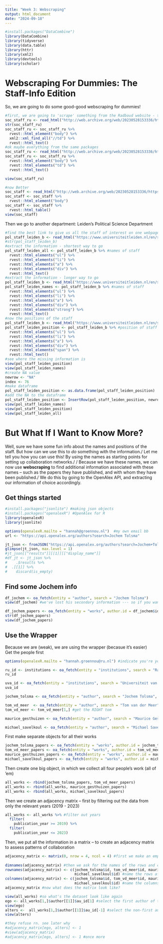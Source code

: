 ```yaml
---
title: "Week 3: Webscraping"
output: html_document
date: "2024-09-18"
---
```


```r
#install.packages("DataCombine")
library(DataCombine)
library(tidyverse)
library(data.table)
library(httr)
library(xml2)
library(devtools)
library(scholar)
```

# Webscraping For Dummies: The Staff-Info Edition

So, we are going to do some good-good webscraping for dummies!

```r
#first, we are going to 'scrape' something from the Radboud website - the members of the sociology department
soc_staff_ru <- read_html("http://web.archive.org/web/20230528153336/https://www.ru.nl/sociology/research/staff/")
str(soc_staff_ru)
soc_staff_ru <- soc_staff_ru %>%
  rvest::html_element("body") %>%
  xml2::xml_find_all("//td") %>%
  rvest::html_text()
#ok maybe everything from the same packages
soc_staff_ru <- read_html("http://web.archive.org/web/20230528153336/https://www.ru.nl/sociology/research/staff/")
soc_staff_ru <- soc_staff_ru %>%
  rvest::html_element("body") %>%
  rvest::html_elements("td") %>%
  rvest::html_text()

view(soc_staff_ru)
```

```r
#now Better
soc_staff <- read_html("http://web.archive.org/web/20230528153336/https://www.ru.nl/sociology/research/staff/")
soc_staff <- soc_staff %>%
  rvest::html_element("body")
soc_staff <- soc_staff %>%
  rvest::html_table()
view(soc_staff)  
```

Then we go to another department: Leiden's Political Science Department
```r
#find the best link to give us all the staff of interest on one webpage 
pol_staff_leiden_b <- read_html("https://www.universiteitleiden.nl/en/social-behavioural-sciences/political-science/staff#tab-1") #page 
#str(pol_staff_leiden_b)
#extract the information - shortest way to go 
pol_staff_leiden_all <- pol_staff_leiden_b %>% #names of staff
  rvest::html_elements("ul") %>%
  rvest::html_elements("li") %>%
  rvest::html_elements("a") %>%
  rvest::html_elements("div") %>%
  rvest::html_text()
#extract the information - longer way to go 
pol_staff_leiden_b <- read_html("https://www.universiteitleiden.nl/en/social-behavioural-sciences/political-science/staff#tab-1") #page 
pol_staff_leiden_names <- pol_staff_leiden_b %>% #names of staff
  rvest::html_elements("ul") %>%
  rvest::html_elements("li") %>%
  rvest::html_elements("a") %>%
  rvest::html_elements("div") %>%
  rvest::html_elements("strong") %>%
  rvest::html_text()
#now the positions of the staff
pol_staff_leiden_b <- read_html("https://www.universiteitleiden.nl/en/social-behavioural-sciences/political-science/staff#tab-1") #page 
pol_staff_leiden_position <- pol_staff_leiden_b %>% #position of staff
  rvest::html_elements("ul") %>%
  rvest::html_elements("li") %>%
  rvest::html_elements("a") %>%
  rvest::html_elements("div") %>%
  rvest::html_elements("span") %>%
  rvest::html_text()
#see where the missing information is
view(pol_staff_leiden_position)
view(pol_staff_leiden_names)
#create NA value
newrow <- "NA"
index <- 76
#make dataframe
pol_staff_leiden_position <- as.data.frame(pol_staff_leiden_position)
#add the NA to the dataframe
pol_staff_leiden_position <- InsertRow(pol_staff_leiden_position, newrow, index)
view(pol_staff_leiden_names)
view(pol_staff_leiden_position)
view(pol_staff_leiden_all)
```

# But What If I Want to Know More?

Well, sure we have some fun info about the names and positions of the staff. But how can we use this to *do* something with the information./
Let me tell you how you can use this! By using the names as starting points for setting up collaboration networks./
/
Because we have these names, we can now use **webscraping** to find additional information associated with these names -- such as the papers they have published, and with whom they have been published./
We do this by going to the OpenAlex API, and extracting our information of choice accordingly.

## Get things started 

```r
#install.packages("jsonlite") #making json objects
#install.packages("openalexR") #OpenAlex for R
library(openalexR)
library(jsonlite)

options(openalexR.mailto = "hannah@groennou.nl")  #my own email bb
url <- "https://api.openalex.org/authors?search=Jochem Tolsma"

jt_json <- fromJSON("https://api.openalex.org/authors?search=Jochem+Tolsma", simplifyVector = FALSE)
glimpse(jt_json, max.level = 1)
#jt_json[["results"]][[1]][["display_name"]]
#df_jt <- jt_json %>%
#    .$results %>%
#  .[[1]] %>%
#    discard(is_empty)
```

## Find some Jochem info 
```r
df_jochem <- oa_fetch(entity = "author", search = "Jochem Tolsma")
view(df_jochem) #we've lost his secondary information --- so if you want to decide on wrapper or direct interaction w/the API

df_jochem_papers <- oa_fetch(entity = "works", author.id = df_jochem$id)
str(df_jochem_papers)
view(df_jochem_papers)
```

## Use the Wrapper 

Because we are (weak), we are using the wrapper (becasue it's easier)
\
Get the people first 
```r
options(openalexR.mailto = "hannah.groennou@ru.nl") #indicate you're you

ru_id <- institutions <- oa_fetch(entity = "institutions", search = "Radboud University") #get the id of the radboud university 
ru_id

uva_id <- oa_fetch(entity = "institutions", search = "Universiteit van Amsterdam") #get uva's id 
uva_id

jochem_tolsma <- oa_fetch(entity = "author", search = "Jochem Tolsma", affiliations.institution.id = "https://openalex.org/I145872427") #get jochem info

tom_vd_meer  <- oa_fetch(entity = "author", search = "Tom van der Meer", affiliations.institution.id = uva_id$id) #Toni is in there, but let's ignore him because we are only using Tom-1  (get tom info)
tom_vd_meer <- tom_vd_meer[1,] #get the RIGHT tom 

maurice_gesthuizen <- oa_fetch(entity = "author", search = "Maurice Gesthuizen", affiliations.institution.id = "https://openalex.org/I145872427") #maurice

michael_savelkoul <- oa_fetch(entity = "author", search = "Michael Savelkoul", affiliations.institution.id = "https://openalex.org/I145872427") #michael
```

First make separate objects for all their works 
\
```r
jochem_tolsma_papers <- oa_fetch(entity = "works", author.id = jochem_tolsma$id) #jochem
tom_vd_meer_papers <- oa_fetch(entity = "works", author.id = tom_vd_meer$id) #tom
maurice_gesthuizen_papers <- oa_fetch(entity = "works", author.id = maurice_gesthuizen$id) #maurice
michael_savelkoul_papers <- oa_fetch(entity = "works", author.id = michael_savelkoul$id) #michael
```

Then create one big object, in which we collect all four people's work (all of 'em)
\
```r
all_works <- rbind(jochem_tolsma_papers, tom_vd_meer_papers)
all_works <- rbind(all_works, maurice_gesthuizen_papers)
all_works <- rbind(all_works, michael_savelkoul_papers)
```

Then we create an adjacency matrix -- first by filtering out the data from only the relevant years (2019 - 2023)

```r
all_works <- all_works %>% #filter out years 
  filter(
    publication_year >= 2019) %>%
  filter(
    publication_year <= 2023)
```

Then, we put all the information in a matrix -- to create an adjacency matrix to assess patterns of collaboration
\
```r
adjacency_matrix <- matrix(0, nrow = 4, ncol = 4) #first we make an empty matrix 
  
dimnames(adjacency_matrix) #then we ask for the names of the rows and columns 
rownames(adjacency_matrix) <- c(jochem_tolsma$id, tom_vd_meer$id, maurice_gesthuizen$id, 
                                michael_savelkoul$id) #name the rows after id's 
colnames(adjacency_matrix) <- c(jochem_tolsma$id, tom_vd_meer$id, maurice_gesthuizen$id, 
                                michael_savelkoul$id) #name the columns after id's
adjacency_matrix #now what does the matrix look like?

view(all_works) #so what's the dataset look like again 
ego <- all_works[1,]$author[[1]]$au_id[1] #select the first author of the first work (ego)
view(ego)
alters <-  all_works[1,]$author[[1]]$au_id[-1] #select the non-first author of the first work (alter)
view(alters)

#they refuse rn. see later why 
#adjacency_matrix[ego, alters] <- 1 
#view(adjacency_matrix)
#adjacency_matrix[ego, alters] <- 1 #once more
```

